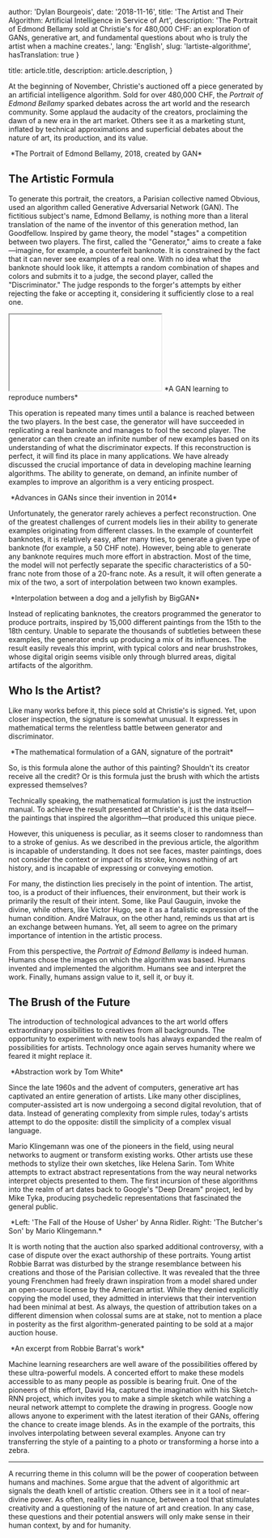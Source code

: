 
  author: 'Dylan Bourgeois',
  date: '2018-11-16',
  title: 'The Artist and Their Algorithm: Artificial Intelligence in Service of Art',
  description: 'The Portrait of Edmond Bellamy sold at Christie\'s for 480,000 CHF: an exploration of GANs, generative art, and fundamental questions about who is truly the artist when a machine creates.',
  lang: 'English',
  slug: 'lartiste-algorithme',
  hasTranslation: true
}

  title: article.title,
  description: article.description,
}


At the beginning of November, Christie's auctioned off a piece generated by an artificial intelligence algorithm. Sold for over 480,000 CHF, the *Portrait of Edmond Bellamy* sparked debates across the art world and the research community. Some applaud the audacity of the creators, proclaiming the dawn of a new era in the art market. Others see it as a marketing stunt, inflated by technical approximations and superficial debates about the nature of art, its production, and its value.

<Image src={edmondBellamy} alt="" />
*The Portrait of Edmond Bellamy, 2018, created by GAN*

## The Artistic Formula

To generate this portrait, the creators, a Parisian collective named Obvious, used an algorithm called Generative Adversarial Network (GAN). The fictitious subject's name, Edmond Bellamy, is nothing more than a literal translation of the name of the inventor of this generation method, Ian Goodfellow. Inspired by game theory, the model "stages" a competition between two players. The first, called the "Generator," aims to create a fake—imagine, for example, a counterfeit banknote. It is constrained by the fact that it can never see examples of a real one. With no idea what the banknote should look like, it attempts a random combination of shapes and colors and submits it to a judge, the second player, called the "Discriminator." The judge responds to the forger's attempts by either rejecting the fake or accepting it, considering it sufficiently close to a real one.

<iframe
className="aspect-video w-full"
src={"https://www.youtube.com/embed/IUi0REAWj2c"}
title="YouTube Video Player"
allow="accelerometer; autoplay; clipboard-write; encrypted-media; gyroscope; picture-in-picture"
></iframe>
*A GAN learning to reproduce numbers*

This operation is repeated many times until a balance is reached between the two players. In the best case, the generator will have succeeded in replicating a real banknote and manages to fool the second player. The generator can then create an infinite number of new examples based on its understanding of what the discriminator expects. If this reconstruction is perfect, it will find its place in many applications. We have already discussed the crucial importance of data in developing machine learning algorithms. The ability to generate, on demand, an infinite number of examples to improve an algorithm is a very enticing prospect.

<Image src={ganProgress} alt="" />
*Advances in GANs since their invention in 2014*

Unfortunately, the generator rarely achieves a perfect reconstruction. One of the greatest challenges of current models lies in their ability to generate examples originating from different classes. In the example of counterfeit banknotes, it is relatively easy, after many tries, to generate a given type of banknote (for example, a 50 CHF note). However, being able to generate any banknote requires much more effort in abstraction. Most of the time, the model will not perfectly separate the specific characteristics of a 50-franc note from those of a 20-franc note. As a result, it will often generate a mix of the two, a sort of interpolation between two known examples.

<Image src={interpolationDog} alt="" />
*Interpolation between a dog and a jellyfish by BigGAN*

Instead of replicating banknotes, the creators programmed the generator to produce portraits, inspired by 15,000 different paintings from the 15th to the 18th century. Unable to separate the thousands of subtleties between these examples, the generator ends up producing a mix of its influences. The result easily reveals this imprint, with typical colors and near brushstrokes, whose digital origin seems visible only through blurred areas, digital artifacts of the algorithm.

## Who Is the Artist?

Like many works before it, this piece sold at Christie's is signed. Yet, upon closer inspection, the signature is somewhat unusual. It expresses in mathematical terms the relentless battle between generator and discriminator.

<Image src={ganMath} alt="" />
*The mathematical formulation of a GAN, signature of the portrait*

So, is this formula alone the author of this painting? Shouldn't its creator receive all the credit? Or is this formula just the brush with which the artists expressed themselves?

Technically speaking, the mathematical formulation is just the instruction manual. To achieve the result presented at Christie's, it is the data itself—the paintings that inspired the algorithm—that produced this unique piece.

However, this uniqueness is peculiar, as it seems closer to randomness than to a stroke of genius. As we described in the previous article, the algorithm is incapable of understanding. It does not see faces, master paintings, does not consider the context or impact of its stroke, knows nothing of art history, and is incapable of expressing or conveying emotion.

For many, the distinction lies precisely in the point of intention. The artist, too, is a product of their influences, their environment, but their work is primarily the result of their intent. Some, like Paul Gauguin, invoke the divine, while others, like Victor Hugo, see it as a fatalistic expression of the human condition. André Malraux, on the other hand, reminds us that art is an exchange between humans. Yet, all seem to agree on the primary importance of intention in the artistic process.

From this perspective, the *Portrait of Edmond Bellamy* is indeed human. Humans chose the images on which the algorithm was based. Humans invented and implemented the algorithm. Humans see and interpret the work. Finally, humans assign value to it, sell it, or buy it.

## The Brush of the Future

The introduction of technological advances to the art world offers extraordinary possibilities to creatives from all backgrounds. The opportunity to experiment with new tools has always expanded the realm of possibilities for artists. Technology once again serves humanity where we feared it might replace it.

<Image src={tomwhite} alt="" />
*Abstraction work by Tom White*

Since the late 1960s and the advent of computers, generative art has captivated an entire generation of artists. Like many other disciplines, computer-assisted art is now undergoing a second digital revolution, that of data. Instead of generating complexity from simple rules, today's artists attempt to do the opposite: distill the simplicity of a complex visual language.

Mario Klingemann was one of the pioneers in the field, using neural networks to augment or transform existing works. Other artists use these methods to stylize their own sketches, like Helena Sarin. Tom White attempts to extract abstract representations from the way neural networks interpret objects presented to them. The first incursion of these algorithms into the realm of art dates back to Google's "Deep Dream" project, led by Mike Tyka, producing psychedelic representations that fascinated the general public.

<Image src={aiArtExamples} alt="" />
*Left: 'The Fall of the House of Usher' by Anna Ridler. Right: 'The Butcher's Son' by Mario Klingemann.*

It is worth noting that the auction also sparked additional controversy, with a case of dispute over the exact authorship of these portraits. Young artist Robbie Barrat was disturbed by the strange resemblance between his creations and those of the Parisian collective. It was revealed that the three young Frenchmen had freely drawn inspiration from a model shared under an open-source license by the American artist. While they denied explicitly copying the model used, they admitted in interviews that their intervention had been minimal at best. As always, the question of attribution takes on a different dimension when colossal sums are at stake, not to mention a place in posterity as the first algorithm-generated painting to be sold at a major auction house.

<Image src={robbieBarrat} alt="" />
*An excerpt from Robbie Barrat's work*

Machine learning researchers are well aware of the possibilities offered by these ultra-powerful models. A concerted effort to make these models accessible to as many people as possible is bearing fruit. One of the pioneers of this effort, David Ha, captured the imagination with his Sketch-RNN project, which invites you to make a simple sketch while watching a neural network attempt to complete the drawing in progress. Google now allows anyone to experiment with the latest iteration of their GANs, offering the chance to create image blends. As in the example of the portraits, this involves interpolating between several examples. Anyone can try transferring the style of a painting to a photo or transforming a horse into a zebra.

---

A recurring theme in this column will be the power of cooperation between humans and machines. Some argue that the advent of algorithmic art signals the death knell of artistic creation. Others see in it a tool of near-divine power. As often, reality lies in nuance, between a tool that stimulates creativity and a questioning of the nature of art and creation. In any case, these questions and their potential answers will only make sense in their human context, by and for humanity. 